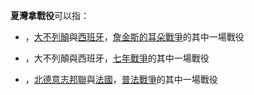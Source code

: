 '''夏灣拿戰役'''可以指：

* {{link-en|夏灣拿戰役 (1748年)|Battle of Havana (1748)}}，[[大不列顛|大不列顛]]與[[西班牙|西班牙]]，[[詹金斯的耳朵戰爭|詹金斯的耳朵戰爭]]的其中一場戰役
* {{link-en|夏灣拿戰役 (1762年)|Battle of Havana (1762)}}，大不列顛與西班牙，[[七年戰爭|七年戰爭]]的其中一場戰役
* {{link-en|夏灣拿戰役 (1870年)|Battle of Havana (1870)}}，[[北德意志邦聯|北德意志邦聯]]與[[法國|法國]]，[[普法戰爭|普法戰爭]]的其中一場戰役

{{disambig}}